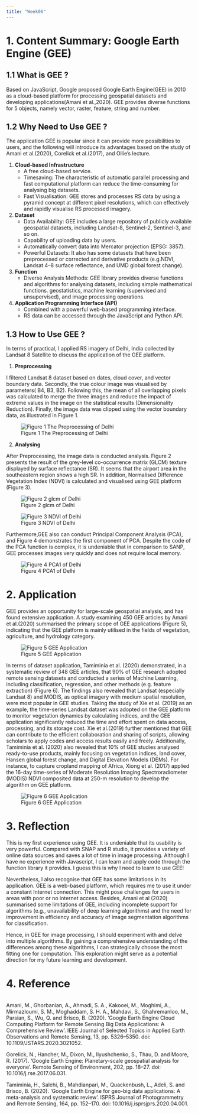 ```yaml
---
title: "Week06"
---
```


# 1. Content Summary: Google Earth Engine (GEE) {.unnumbered}

## 1.1 What is GEE ? {.unnumbered}

Based on JavaScript, Google proposed Google Earth Engine(GEE) in 2010 as a cloud-based platform for processing geospatial datasets and developing applications(Amani et al.,2020). GEE provides diverse functions for 5 objects, namely vector, raster, feature, string and number.

## 1.2 Why Need to Use GEE ? {.unnumbered}

The application GEE is popular since it can provide more possibilities to users, and the following will introduce its advantages based on the study of Amani et al.(2020), Corelick et al.(2017), and Ollie's lecture.

1.  **Cloud-based Infrastructure**
    -   A free cloud-based service.
    -   Timesaving: The characteristic of automatic parallel processing and fast computational platform can reduce the time-consuming for analysing big datasets.
    -   Fast Visualisation: GEE stores and processes RS data by using a pyramid concept at different pixel resolutions, which can effectively and rapidly visualise RS processed imagery.
2.  **Dataset**
    -   Data Availability: GEE includes a large repository of publicly available geospatial datasets, including Landsat-8, Sentinel-2, Sentinel-3, and so on.
    -   Capability of uploading data by users.
    -   Automatically convert data into Mercator projection (EPSG: 3857).
    -   Powerful Datasets: It also has some datasets that have been preprocessed or corrected and derivative products (e.g.NDVI, Landsat 4--8 surface reflectance, and UMD global forest change).
3.  **Function**
    -   Diverse Analysis Methods: GEE library provides diverse functions and algorithms for analysing datasets, including simple mathematical functions. geostatistics, machine learning (supervised and unsupervised), and image processing operations.
4.  **Application Programming Interface (API)**
    -   Combined with a powerful web-based programming interface.
    -   RS data can be accessed through the JavaScript and Python API.

## 1.3 How to Use GEE ? {.unnumbered}

In terms of practical, I applied RS imagery of Delhi, India collected by Landsat 8 Satellite to discuss the application of the GEE platform.

1.  **Preprocessing**

I filtered Landsat 8 dataset based on dates, cloud cover, and vector boundary data. Secondly, the true colour image was visualised by parameters( B4, B3, B2). Following this, the mean of all overlapping pixels was calculated to merge the three images and reduce the impact of extreme values in the image on the statistical results (Dimensionality Reduction). Finally, the image data was clipped using the vector boundary data, as illustrated in Figure 1.

![Figure 1 The Preprocessing of Delhi](source/week06/processing_1.gif)

2.  **Analysing**

After Preprocessing, the image data is conducted analysis. Figure 2 presents the result of the grey-level co-occurrence matrix (GLCM) texture displayed by surface reflectance (SR). It seems that the airport area in the southeastern region shows a high SR. In addition, Normalised Difference Vegetation Index (NDVI) is calculated and visualised using GEE platform (Figure 3).

::: {layout-ncol="2"}
![Figure 2 glcm of Delhi](source/week06/glcm.png)

![Figure 3 NDVI of Delhi](source/week06/NDVI.png)
:::

Furthermore,GEE also can conduct Principal Component Analysis (PCA), and Figure 4 demonstrates the first component of PCA. Despite the code of the PCA function is complex, it is undeniable that in comparison to SANP, GEE processes images very quickly and does not require local memory.

![Figure 4 PCA1 of Delhi](source/week06/PCA1.png)

# 2. Application {.unnumbered}

GEE provides an opportunity for large-scale geospatial analysis, and has found extensive application. A study examining 450 GEE articles by Amani et al.(2020) summarised the primary scope of GEE applications (Figure 5), indicating that the GEE platform is mainly utilised in the fields of vegetation, agriculture, and hydrology category.

![Figure 5 GEE Application](source/week06/GEEapplication.jpg)

In terms of dataset application, Tamiminia et al. (2020) demonstrated, in a systematic review of 348 GEE articles, that 90% of GEE research adopted remote sensing datasets and conducted a series of Machine Learning, including classification, regression, and other methods (e.g. feature extraction) (Figure 6). The findings also revealed that Landsat (especially Landsat 8) and MODIS, as optical imagery with medium spatial resolution, were most popular in GEE studies. Taking the study of Xie et al. (2019) as an example, the time-series Landsat dataset was adopted on the GEE platform to monitor vegetation dynamics by calculating indices, and the GEE application significantly reduced the time and effort spent on data access, processing, and its storage cost. Xie et al.(2019) further mentioned that GEE can contribute to the efficient collaboration and sharing of scripts, allowing scholars to apply codes and access results easily and freely. Additionally, Tamiminia et al. (2020) also revealed that 10% of GEE studies analysed ready-to-use products, mainly focusing on vegetation indices, land cover, Hansen global forest change, and Digital Elevation Models (DEMs). For instance, to capture cropland mapping of Africa, Xiong et al. (2017) applied the 16-day time-series of Moderate Resolution Imaging Spectroradiometer (MODIS) NDVI composited data at 250-m resolution to develop the algorithm on GEE platform.

![Figure 6 GEE Application](source/week06/GEEapplication_2.jpg)

# 3. Reflection {.unnumbered}

This is my first experience using GEE. It is undeniable that its usability is very powerful. Compared with SNAP and R studio, it provides a variety of online data sources and saves a lot of time in image processing. Although I have no experience with Javascript, I can learn and apply code through the function library it provides. I guess this is why I need to learn to use GEE!

Nevertheless, I also recognise that GEE has some limitations in its application. GEE is a web-based platform, which requires me to use it under a constant Internet connection. This might pose challenges for users in areas with poor or no internet access. Besides, Amani et al (2020) summarised some limitations of GEE, including incomplete support for algorithms (e.g., unavailability of deep learning algorithms) and the need for improvement in efficiency and accuracy of image segmentation algorithms for classification.

Hence, in GEE for image processing, I should experiment with and delve into multiple algorithms. By gaining a comprehensive understanding of the differences among these algorithms, I can strategically choose the most fitting one for computation. This exploration might serve as a potential direction for my future learning and development.

# 4. Reference {.unnumbered}

::: {style="overflow-y: scroll; height: 300px;"}
Amani, M., Ghorbanian, A., Ahmadi, S. A., Kakooei, M., Moghimi, A., Mirmazloumi, S. M., Moghaddam, S. H. A., Mahdavi, S., Ghahremanloo, M., Parsian, S., Wu, Q. and Brisco, B. (2020). 'Google Earth Engine Cloud Computing Platform for Remote Sensing Big Data Applications: A Comprehensive Review'. IEEE Journal of Selected Topics in Applied Earth Observations and Remote Sensing, 13, pp. 5326--5350. doi: 10.1109/JSTARS.2020.3021052.

Gorelick, N., Hancher, M., Dixon, M., Ilyushchenko, S., Thau, D. and Moore, R. (2017). 'Google Earth Engine: Planetary-scale geospatial analysis for everyone'. Remote Sensing of Environment, 202, pp. 18--27. doi: 10.1016/j.rse.2017.06.031.

Tamiminia, H., Salehi, B., Mahdianpari, M., Quackenbush, L., Adeli, S. and Brisco, B. (2020). 'Google Earth Engine for geo-big data applications: A meta-analysis and systematic review'. ISPRS Journal of Photogrammetry and Remote Sensing, 164, pp. 152--170. doi: 10.1016/j.isprsjprs.2020.04.001.

Xie, Z., Phinn, S. R., Game, E. T., Pannell, D. J., Hobbs, R. J., Briggs, P. R. and McDonald-Madden, E. (2019). 'Using Landsat observations (1988--2017) and Google Earth Engine to detect vegetation cover changes in rangelands - A first step towards identifying degraded lands for conservation'. Remote Sensing of Environment, 232, p. 111317. doi: 10.1016/j.rse.2019.111317.

Xiong, J., Thenkabail, P. S., Gumma, M. K., Teluguntla, P., Poehnelt, J., Congalton, R. G., Yadav, K. and Thau, D. (2017). 'Automated cropland mapping of continental Africa using Google Earth Engine cloud computing'. ISPRS Journal of Photogrammetry and Remote Sensing, 126, pp. 225--244. doi: 10.1016/j.isprsjprs.2017.01.019.
:::
